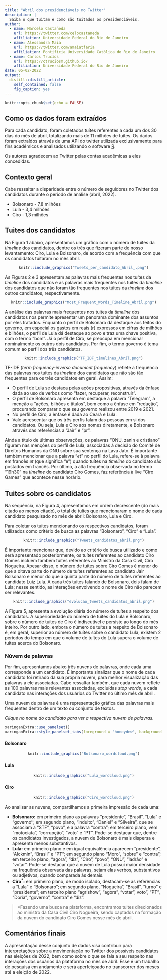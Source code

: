 ```yaml
---
title: "Abril dos presidenciáveis no Twitter"
description: |
  Saiba o que tuitam e como são tuitados os presidenciáveis. 
author:
  - name: Marcelo Castañeda
    url: https://twitter.com/celocastaneda
    affiliation: Universidade Federal do Rio de Janeiro
  - name: Alessandra Maia
    url: https://twitter.com/amaiatfaria
    affiliation: Pontifícia Universidade Católica do Rio de Janeiro
  - name: Carlos Trucíos
    url: https://ctruciosm.github.io/
    affiliation: Universidade Federal do Rio de Janeiro
date: 05-02-2022
output:
  distill::distill_article:
    self_contained: false
    fig_caption: yes
---
```



```r
knitr::opts_chunk$set(echo = FALSE)
```

## Como os dados foram extraídos

Para cada candidato, foram coletados tuítes referentes a cada um dos 30 dias do mês de abril, totalizando mais de 11 milhões de tuítes. Os dados foram extraídos através de uma API do twitter utilizada exclusivamente para fins acadêmicos e analisados utilizando o software [R](https://cran.r-project.org/).

<aside>
Os autores agradecem ao Twitter pelas contas acadêmicas a eles concedidas.
</aside>


## Contexto geral

Cabe ressaltar a disparidade entre o número de seguidores no Twitter dos candidatos durante o período de análise (abril, 2022).

- Bolsonaro - 7,8 milhões
- Lula - 3,4 milhões
- Ciro - 1,3 milhões


## Tuites dos candidatos

Na Figura 1 abaixo, apresentamos um gráfico com o número de tuites da _timeline_ dos candidatos, dentre os três que fizeram parte de nosso levantamento: Ciro, Lula e Bolsonaro, de acordo com a frequência com que os candidatos tuitaram no mês abril.

<center>
```r
knitr::include_graphics("Tweets_per_candidato_Abril_.png")
```
</center>

As Figuras 2 e 3 apresentam as palavras mais frequentes nos tuítes da _timeline_ dos candidatos e as palavras mais frequentes nos tuítes da _timeline_ dos candidatos que não foram tão frequentes nos túites da _timeline_ dos outros candidatos, respectivamente.

<center>
```r
knitr::include_graphics("Most_Frequent_Words_Timeline_Abril.png")
```
</center>

A análise das palavras mais frequentes nos tuites da _timeline_ dos candidatos nos permite apresentar um panorama dominante dos assuntos por eles tratados. Enquanto o perfil de Bolsonaro dá destaque aos feitos do governo, em especial os gastos em reais (r) expressos em cifras de milhões e bilhões, o perfil de Lula dá destaque ao povo e traz uma chave positiva, com o termo “bom”. Já o perfil de Ciro, se preocupa em mencionar nominalmente os outros dois candidatos. Por fim, o termo governo é tema comum ao perfil dos três candidatos.




<center>
```r
knitr::include_graphics("TF_IDF_timelines_Abril.png")
```
</center>


TF-IDF (*term frequency-inverse document frequency*) reflete a frequência das palavras nos tuites da _timeline_ dos candidatos que não são tão frequentes para os três candidatos em geral. Assim:

- O perfil de Lula se destaca pelas ações propositivas, através da ênfase dada ao uso de verbos como “fazer, recuperar, reconstruir”.
- O perfil de Bolsonaro apresenta em destaque a palavra “Telegram”, a menção a “ações, bilhões e títulos”, bem como a ênfase em “redução”, procurando comparar o que seu governo realizou entre 2019 e 2021. 
- No perfil de Ciro, a ênfase é dada ao Ceará e Lula. 
- Vale acrescentar que os três perfis falam das pessoas em si dos candidatos. Ou seja, Lula e Ciro aos nomes diretamente, e Bolsonaro através das referências a “Jair” e “pr”. 


Ainda a título de últimas observações, os palavras “ONU, zanin e cristiano” figuram nas menções do perfil de Lula, associadas à decisão do Comitê de Direitos Humanos da ONU sobre sua sentença na Lava Jato.  É importante também mencionar que a palavra "*et*" no perfil do Lula, refere-se à palavra em francês *et* (que significa "e") quando tuítes na _timeline_ do candidato são postados em francês. Por último, a alta frequência observada no termo "19h30" na _timeline_ do candidato Ciro Gomes, faz referência à live “Ciro Games” que acontece nesse horário.




## Tuites sobre os candidatos


Na sequência, na Figura 4, apresentamos em ordem decrescente (do mais citado ao menos citado), o total de tuítes que mencionaram o nome de cada candidato pesquisado no mês de abril: Bolsonaro, Lula e Ciro.


<aside>
Para coletar os tuítes mencionando os respectivos candidatos, foram utilizados como critério de busca as palavras "Bolsonaro", "Ciro" e "Lula".
</aside>

<center>
```r
knitr::include_graphics("Tweets_candidatos_abril.png")
```
</center>

É importante mencionar que, devido ao critério de busca utilizado e como será apresentado posteriormente, os tuítes referentes ao candidato Ciro Gomes incluem também tuítes referentes ao Ministro da Casa Civil, Ciro Nogueira. Apesar disso, o número de tuítes sobre Ciro Gomes é menor do que a oitava parte do número de tuítes referentes ao candidato Jair Bolsonaro e menor do que a quinta parte do número de tuítes referentes ao candidato Luiz Lula. A cada três tuites falando de Bolsonaro, dois falam de Lula; nesse sentido, as interações envolvendo o nome de Ciro não parecem ser relevantes.


<center>
```r
knitr::include_graphics("evolucao_tweets_candidatos_abril.png")
```
</center>

A Figura 5, apresenta a evolução diária do número de tuítes a respeito dos candidatos. A superioriedade do número de tuítes do Lula e Bolsonaro, sobre o número de tuítes de Ciro é indiscutível e persiste ao longo do mês inteiro. Por outro lado, embora o número de tuítes a respeito de Bolsonaro é, em geral, superior ao número de tuítes sobre o candidato Lula, existem 2 períodos do tempo em que o volume de tuítes do Lula supera o volume de tuítes acerca do Bolsonaro.

### Núvem de palavras


Por fim, apresentamos abaixo três nuvens de palavras, onde cada uma corresponde a um candidato. É importante sinalizar que o nome de cada candidato foi retirado da sua própria nuvem, para melhor visualização das palavras a ele associadas. Cabe ressaltar também, que cada nuvem reflete as 100 palavras mais relevantes associadas, excluídas _stop words_, a cada candidato nas interações dos usuários do Twitter no último mês de abril.



<aside>
Uma nuvem de palavras é uma representação gráfica das palavras mais frequentes dentro de um texto ou conjunto de textos. 
</aside>

_Clique no nome do candidato para ver a respectiva nuvem de palavras._


```r
xaringanExtra::use_panelset()
xaringanExtra::style_panelset_tabs(foreground = "honeydew", background = "#0F2E3D")
```

::::: {.panelset}

::: {.panel}

#### Bolsonaro {.panel-name}

<center>
```r
knitr::include_graphics("Bolsonaro_wordcloud.png")
```
</center>

:::

::: {.panel}

#### Lula {.panel-name}

<center>
```r
knitr::include_graphics("Lula_wordcloud.png")
```
</center>

:::

::: {.panel}

#### Ciro {.panel-name}

<center>
```r
knitr::include_graphics("Ciro_wordcloud.png")
```
</center>

:::

:::::


Ao analisar as nuvens, compartilhamos a primeira impressão de cada uma:


- **Bolsonaro:** em primeiro plano as palavras “presidente”, “Brasil”, “Lula” e "governo''; em segundo plano, “indulto”, “Daniel” e “Silveira”, que se associam a “STF”, “povo”, e a palavra “contra”; em terceiro plano, vem “motociata”, “corrupção”, “voto” e “PT”.  Pode-se destacar que, dentre os candidatos investigados, a nuvem de Bolsonaro é mais dispersa e apresenta menos substantivos.
- **Lula:** em primeiro plano e em igual equivalência aparecem “presidente”, “Alckmin”, “Brasil” e “PT”;  em segundo plano “Moro”, “sobre” e “contra”;  em terceiro plano, “agora”, “diz”, “Ciro”, “povo”, “ONU”, “ladrão” e “votar”. Pode-se destacar que a nuvem de Lula possui maior densidade na frequência observada das palavras, sejam elas verbos, substantivos ou adjetivos, quando comparada às demais.
- **Ciro$^{\ast}$:** em primeiro plano, de modo isolado, destacam-se as referências a “Lula” e “Bolsonaro”; em segundo plano, “Nogueira”, “Brasil”, “turno” e “presidente”; em terceiro plano “agrishow”, “agora”, “votar”, voto”, “PT”, “Doria”, “governo”, “contra” e “diz”. 

> *Fazendo uma busca na plataforma, encontramos tuites direcionados ao ministro da Casa Civil Ciro Nogueira, sendo captados na formação da nuvem do candidato Ciro Gomes nesse mês de abril.


## Comentários finais

A apresentação desse conjunto de dados visa contribuir para interpretações sobre a movimentação no Twitter dos possíveis candidatos nas eleições de 2022, bem como sobre o que se fala a seu respeito nas interações dos usuários da plataforma no mês de abril. Esse é um trabalho de pesquisa em andamento e será aperfeiçoado no transcorrer dos meses até a eleição de 2022.


